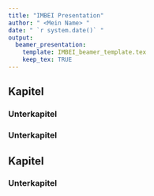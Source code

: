 ```yaml
---
title: "IMBEI Presentation"
author: " <Mein Name> "
date: " `r system.date()` "
output: 
  beamer_presentation:
    template: IMBEI_beamer_template.tex
    keep_tex: TRUE
---
```


## Kapitel 

### Unterkapitel

### Unterkapitel

## Kapitel

### Unterkapitel